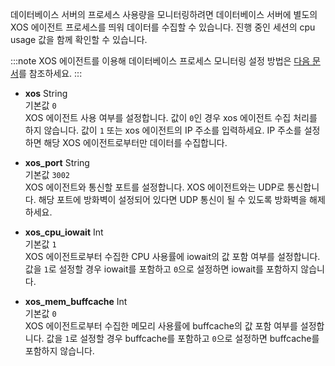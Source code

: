 데이터베이스 서버의 프로세스 사용량을 모니터링하려면 데이터베이스 서버에 별도의 XOS 에이전트 프로세스를 띄워 데이터를 수집할 수 있습니다. 진행 중인 세션의 cpu usage 값을 함께 확인할 수 있습니다.

:::note
XOS 에이전트를 이용해 데이터베이스 프로세스 모니터링 설정 방법은 [다음 문서](agent-manage#xos)를 참조하세요.
:::

* **xos** <span class='type'>String</span><br/>기본값 `0`<br/>
XOS 에이전트 사용 여부를 설정합니다. 값이 `0`인 경우 xos 에이전트 수집 처리를 하지 않습니다. 값이 `1` 또는 xos 에이전트의 IP 주소를 입력하세요. IP 주소를 설정하면 해당 XOS 에이전트로부터만 데이터를 수집합니다.

* **xos_port** <span class='type'>String</span><br/>기본값 `3002`<br/>
XOS 에이전트와 통신할 포트를 설정합니다. XOS 에이전트와는 UDP로 통신합니다. 해당 포트에 방화벽이 설정되어 있다면 UDP 통신이 될 수 있도록 방화벽을 해제하세요.

* **xos_cpu_iowait** <span class='type'>Int</span><br/>기본값 `1`<br/>
XOS 에이전트로부터 수집한 CPU 사용률에 iowait의 값 포함 여부를 설정합니다. 값을 `1`로 설정할 경우 iowait를 포함하고 `0`으로 설정하면 iowait를 포함하지 않습니다.

* **xos_mem_buffcache** <span class='type'>Int</span><br/>기본값 `0`<br/>
XOS 에이전트로부터 수집한 메모리 사용률에 buffcache의 값 포함 여부를 설정합니다. 값을 `1`로 설정할 경우 buffcache를 포함하고 `0`으로 설정하면 buffcache를 포함하지 않습니다.
